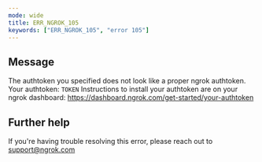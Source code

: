 ```yaml
---
mode: wide
title: ERR_NGROK_105
keywords: ["ERR_NGROK_105", "error 105"]
---
```


## Message

The authtoken you specified does not look like a proper ngrok authtoken.
Your authtoken: `TOKEN`
Instructions to install your authtoken are on your ngrok dashboard:
https://dashboard.ngrok.com/get-started/your-authtoken

## Further help

If you're having trouble resolving this error, please reach out to [support@ngrok.com](mailto:support@ngrok.com?subject=Help%20with%20ERR_NGROK_105)
